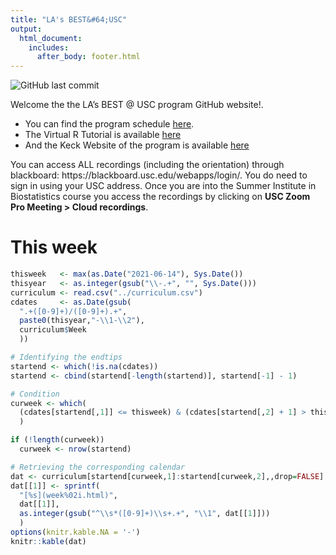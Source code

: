 ```yaml
---
title: "LA's BEST&#64;USC"
output:
  html_document:
    includes:
      after_body: footer.html
---
```


<img alt="GitHub last commit" src="https://img.shields.io/github/last-commit/USCbiostats/LAsBEST">

Welcome the the LA's BEST @ USC program GitHub website!.

- You can find the program schedule [here](curriculum.html). 
- The Virtual R Tutorial is available [here](https://uscbiostats.shinyapps.io/Introduction_to_R/)
- And the Keck Website of the program is available [here](https://lasbest.usc.edu/)

You can access ALL recordings (including the orientation) through blackboard:
https://blackboard.usc.edu/webapps/login/. You do need to sign in using your USC address.
Once you are into the Summer Institute in Biostatistics course you access the
recordings by clicking on **USC Zoom Pro Meeting > Cloud recordings**.

# This week

```r
thisweek   <- max(as.Date("2021-06-14"), Sys.Date())
thisyear   <- as.integer(gsub("\\-.+", "", Sys.Date()))
curriculum <- read.csv("../curriculum.csv")
cdates     <- as.Date(gsub(
  ".+([0-9]+)/([0-9]+).+",
  paste0(thisyear,"-\\1-\\2"),
  curriculum$Week
  ))

# Identifying the endtips
startend <- which(!is.na(cdates))
startend <- cbind(startend[-length(startend)], startend[-1] - 1)

# Condition
curweek <- which(
  (cdates[startend[,1]] <= thisweek) & (cdates[startend[,2] + 1] > thisweek)
  )

if (!length(curweek))
  curweek <- nrow(startend)

# Retrieving the corresponding calendar
dat <- curriculum[startend[curweek,1]:startend[curweek,2],,drop=FALSE]
dat[[1]] <- sprintf(
  "[%s](week%02i.html)",
  dat[[1]],
  as.integer(gsub("^\\s*([0-9]+)\\s+.+", "\\1", dat[[1]]))
  )
options(knitr.kable.NA = '-')
knitr::kable(dat)
```

